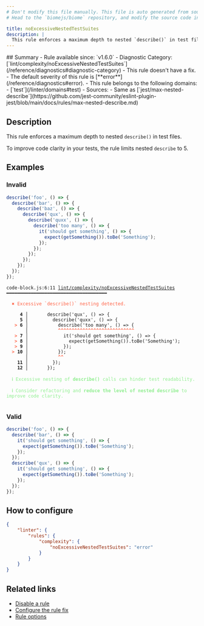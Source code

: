 ```yaml
---
# Don't modify this file manually. This file is auto generated from source, and you will lose your changes next time the website is built.
# Head to the `biomejs/biome` repository, and modify the source code in there.

title: noExcessiveNestedTestSuites
description: |
  This rule enforces a maximum depth to nested `describe()` in test files.
---
```


<Tabs>
<TabItem label="JavaScript (and super languages)" icon="seti:javascript">
## Summary
- Rule available since: `v1.6.0`
- Diagnostic Category: [`lint/complexity/noExcessiveNestedTestSuites`](/reference/diagnostics#diagnostic-category)
- This rule doesn't have a fix.
- The default severity of this rule is [**error**](/reference/diagnostics#error).
- This rule belongs to the following domains:
  - [`test`](/linter/domains#test)
- Sources: 
  - Same as [`jest/max-nested-describe`](https://github.com/jest-community/eslint-plugin-jest/blob/main/docs/rules/max-nested-describe.md)

## Description
This rule enforces a maximum depth to nested `describe()` in test files.

To improve code clarity in your tests, the rule limits nested `describe` to 5.

## Examples

### Invalid

```js
describe('foo', () => {
  describe('bar', () => {
    describe('baz', () => {
      describe('qux', () => {
        describe('quxx', () => {
          describe('too many', () => {
            it('should get something', () => {
              expect(getSomething()).toBe('Something');
            });
          });
        });
      });
    });
  });
});
```

<pre class="language-text"><code class="language-text">code-block.js:6:11 <a href="https://biomejs.dev/linter/rules/no-excessive-nested-test-suites">lint/complexity/noExcessiveNestedTestSuites</a> ━━━━━━━━━━━━━━━━━━━━━━━━━━━━━━━━━━━━━<br /><br />  <strong><span style="color: Tomato;">✖</span></strong> <span style="color: Tomato;">Excessive `describe()` nesting detected.</span><br />  <br />     <strong>4 │ </strong>      describe('qux', () =&gt; &#123;<br />     <strong>5 │ </strong>        describe('quxx', () =&gt; &#123;<br />   <strong><span style="color: Tomato;">&gt;</span></strong> <strong>6 │ </strong>          describe('too many', () =&gt; &#123;<br />    <strong>   │ </strong>          <strong><span style="color: Tomato;">^</span></strong><strong><span style="color: Tomato;">^</span></strong><strong><span style="color: Tomato;">^</span></strong><strong><span style="color: Tomato;">^</span></strong><strong><span style="color: Tomato;">^</span></strong><strong><span style="color: Tomato;">^</span></strong><strong><span style="color: Tomato;">^</span></strong><strong><span style="color: Tomato;">^</span></strong><strong><span style="color: Tomato;">^</span></strong><strong><span style="color: Tomato;">^</span></strong><strong><span style="color: Tomato;">^</span></strong><strong><span style="color: Tomato;">^</span></strong><strong><span style="color: Tomato;">^</span></strong><strong><span style="color: Tomato;">^</span></strong><strong><span style="color: Tomato;">^</span></strong><strong><span style="color: Tomato;">^</span></strong><strong><span style="color: Tomato;">^</span></strong><strong><span style="color: Tomato;">^</span></strong><strong><span style="color: Tomato;">^</span></strong><strong><span style="color: Tomato;">^</span></strong><strong><span style="color: Tomato;">^</span></strong><strong><span style="color: Tomato;">^</span></strong><strong><span style="color: Tomato;">^</span></strong><strong><span style="color: Tomato;">^</span></strong><strong><span style="color: Tomato;">^</span></strong><strong><span style="color: Tomato;">^</span></strong><strong><span style="color: Tomato;">^</span></strong><strong><span style="color: Tomato;">^</span></strong><br />   <strong><span style="color: Tomato;">&gt;</span></strong> <strong>7 │ </strong>            it('should get something', () =&gt; &#123;<br />   <strong><span style="color: Tomato;">&gt;</span></strong> <strong>8 │ </strong>              expect(getSomething()).toBe('Something');<br />   <strong><span style="color: Tomato;">&gt;</span></strong> <strong>9 │ </strong>            &#125;);<br />  <strong><span style="color: Tomato;">&gt;</span></strong> <strong>10 │ </strong>          &#125;);<br />    <strong>   │ </strong>          <strong><span style="color: Tomato;">^</span></strong><strong><span style="color: Tomato;">^</span></strong><br />    <strong>11 │ </strong>        &#125;);<br />    <strong>12 │ </strong>      &#125;);<br />  <br />  <strong><span style="color: lightgreen;">ℹ</span></strong> <span style="color: lightgreen;">Excessive nesting of </span><span style="color: lightgreen;"><strong>describe()</strong></span><span style="color: lightgreen;"> calls can hinder test readability.</span><br />  <br />  <strong><span style="color: lightgreen;">ℹ</span></strong> <span style="color: lightgreen;">Consider refactoring and </span><span style="color: lightgreen;"><strong>reduce the level of nested describe</strong></span><span style="color: lightgreen;"> to improve code clarity.</span><br />  <br /></code></pre>

### Valid

```js
describe('foo', () => {
  describe('bar', () => {
    it('should get something', () => {
      expect(getSomething()).toBe('Something');
    });
  });
  describe('qux', () => {
    it('should get something', () => {
      expect(getSomething()).toBe('Something');
    });
  });
});
```

## How to configure
```json title="biome.json"
{
	"linter": {
		"rules": {
			"complexity": {
				"noExcessiveNestedTestSuites": "error"
			}
		}
	}
}

```
## Related links

- [Disable a rule](/linter/#disable-a-lint-rule)
- [Configure the rule fix](/linter#configure-the-rule-fix)
- [Rule options](/linter/#rule-options)

</TabItem>
</Tabs>

